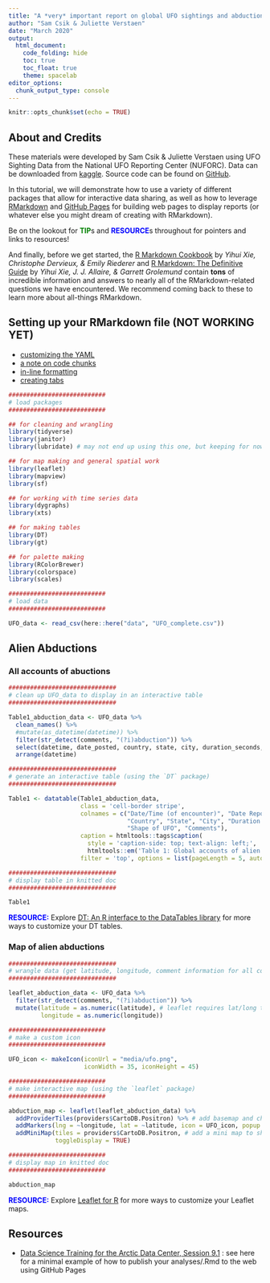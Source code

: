 ```yaml
---
title: "A *very* important report on global UFO sightings and abductions"
author: "Sam Csik & Juliette Verstaen"
date: "March 2020"
output:
  html_document:
    code_folding: hide
    toc: true
    toc_float: true
    theme: spacelab
editor_options: 
  chunk_output_type: console
---
```


```r
knitr::opts_chunk$set(echo = TRUE)
```

## About and Credits

These materials were developed by Sam Csik & Juliette Verstaen using UFO Sighting Data from the National UFO Reporting  Center (NUFORC). Data can be downloaded from [kaggle](https://www.kaggle.com/NUFORC/ufo-sightings). Source code can be found on [GitHub](https://github.com/samanthacsik/RLadiesSB-github-pages).

In this tutorial, we will demonstrate how to use a variety of different packages that allow for interactive data sharing, as well as how to leverage [RMarkdown](https://rmarkdown.rstudio.com/) and [GitHub Pages](https://pages.github.com/) for building web pages to display reports (or whatever else you might dream of creating with RMarkdown). 

Be on the lookout for <span style="color: green;">**TIP**</span>s and <span style="color: blue;">**RESOURCE**</span>s throughout for pointers and links to resources!

And finally, before we get started, the [R Markdown Cookbook](https://bookdown.org/yihui/rmarkdown-cookbook/) by *Yihui Xie, Christophe Dervieux, & Emily Riederer* and [R Markdown: The Definitive Guide](https://bookdown.org/yihui/rmarkdown/) by *Yihui Xie, J. J. Allaire, & Garrett Grolemund* contain **tons** of incredible information and answers to nearly all of the RMarkdown-related questions we have encountered. We recommend coming back to these to learn more about all-things RMarkdown.

## Setting up your RMarkdown file (NOT WORKING YET)

* [customizing the YAML](./code/yaml.html)
* [a note on code chunks]()
* [in-line formatting]()
* [creating tabs](code/creating_tabs.html) 

```r
###########################
# load packages
###########################

## for cleaning and wrangling
library(tidyverse)
library(janitor)
library(lubridate) # may not end up using this one, but keeping for now

## for map making and general spatial work
library(leaflet)
library(mapview)
library(sf)

## for working with time series data
library(dygraphs)
library(xts)

## for making tables
library(DT)
library(gt)

## for palette making
library(RColorBrewer)
library(colorspace)
library(scales)

###########################
# load data
###########################

UFO_data <- read_csv(here::here("data", "UFO_complete.csv"))
```

## Alien Abductions {.tabset}

### All accounts of abuctions 

```r
##############################
# clean up UFO_data to display in an interactive table
##############################

Table1_abduction_data <- UFO_data %>% 
  clean_names() %>% 
  #mutate(as_datetime(datetime)) %>% 
  filter(str_detect(comments, "(?i)abduction")) %>% 
  select(datetime, date_posted, country, state, city, duration_seconds, shape, comments) %>% 
  arrange(datetime)

##############################
# generate an interactive table (using the `DT` package) 
##############################

Table1 <- datatable(Table1_abduction_data,
                    class = 'cell-border stripe',
                    colnames = c("Date/Time (of encounter)", "Date Reported", 
                                 "Country", "State", "City", "Duration of Encounter (sec)", 
                                 "Shape of UFO", "Comments"),
                    caption = htmltools::tags$caption(
                      style = 'caption-side: top; text-align: left;', 
                      htmltools::em('Table 1: Global accounts of alien abductions from 1910-2013.')),
                    filter = 'top', options = list(pageLength = 5, autoWidth = TRUE))

##############################
# display table in knitted doc
##############################

Table1
```
<span style="color: blue;">**RESOURCE:**</span> Explore [DT: An R interface to the DataTables library](https://rstudio.github.io/DT/) for more ways to customize your DT tables.

### Map of alien abductions

```r
##############################
# wrangle data (get latitude, longitude, comment information for all comments mentioning "abduction")
##############################

leaflet_abduction_data <- UFO_data %>% 
  filter(str_detect(comments, "(?i)abduction")) %>% 
  mutate(latitude = as.numeric(latitude), # leaflet requires lat/long to be numeric values
         longitude = as.numeric(longitude))

###########################
# make a custom icon 
###########################

UFO_icon <- makeIcon(iconUrl = "media/ufo.png", 
                     iconWidth = 35, iconHeight = 45)

###########################
# make interactive map (using the `leaflet` package)
###########################

abduction_map <- leaflet(leaflet_abduction_data) %>% 
  addProviderTiles(providers$CartoDB.Positron) %>% # add basemap and choose style
  addMarkers(lng = ~longitude, lat = ~latitude, icon = UFO_icon, popup = ~ comments) %>% # add UFO_icon as data points
  addMiniMap(tiles = providers$CartoDB.Positron, # add a mini map to show zoom coverage
             toggleDisplay = TRUE)

###########################
# display map in knitted doc
###########################

abduction_map
```

<span style="color: blue;">**RESOURCE:**</span> Explore [Leaflet for R](https://rstudio.github.io/leaflet/) for more ways to customize your Leaflet maps.

## Resources

* [Data Science Training for the Arctic Data Center, Session 9.1](http://training.arcticdata.io/2020-10-arctic/session-9-data-visualisation-and-publishing-to-the-web.html) : see here for a minimal example of how to publish your analyses/.Rmd to the web using GitHub Pages




